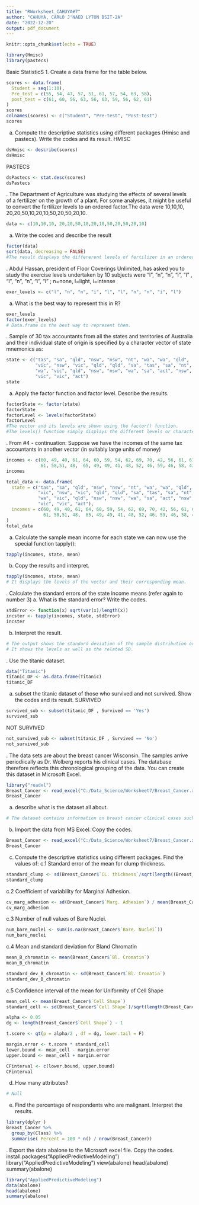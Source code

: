 ```yaml
---
title: "RWorksheet_CAHUYA#7"
author: "CAHUYA, CARLO J'NAED LYTON BSIT-2A"
date: "2022-12-20"
output: pdf_document
---
```


```r
knitr::opts_chunk$set(echo = TRUE)
```

```r
library(Hmisc)
library(pastecs)
```
\hfill\break
Basic StatisticS
1. Create a data frame for the table below.
```r
scores <- data.frame(
  Student = seq(1:10),
  Pre_test = c(55, 54, 47, 57, 51, 61, 57, 54, 63, 58),
  post_test = c(61, 60, 56, 63, 56, 63, 59, 56, 62, 61)
)
scores
colnames(scores) <- c("Student", "Pre-test", "Post-test")
scores
```
a. Compute the descriptive statistics using different packages (Hmisc and pastecs).
Write the codes and its result.
HMISC
```r
dsHmisc <- describe(scores)
dsHmisc
```
PASTECS
```r
dsPastecs <- stat.desc(scores)
dsPastecs
```
\hfill\break
2. The Department of Agriculture was studying the effects of several levels of a fertilizer on the growth of a plant. For some analyses, it might be useful to convert the fertilizer levels to an ordered factor.The data were 10,10,10, 20,20,50,10,20,10,50,20,50,20,10.
```r
data <- c(10,10,10, 20,20,50,10,20,10,50,20,50,20,10)
```
a. Write the codes and describe the result
```r
factor(data)
sort(data, decreasing = FALSE)
#The result displays the differerent levels of fertilizer in an ordered or increasing manner.
```
\hfill\break
3. Abdul Hassan, president of Floor Coverings Unlimited, has asked you to study the exercise levels undertaken by 10 subjects were “l”, “n”, “n”, “i”, “l” , “l”, “n”, “n”, “i”, “l” ; n=none, l=light, i=intense
```r
exer_levels <- c("l", "n", "n", "i", "l", "l", "n", "n", "i", "l")
```
a. What is the best way to represent this in R?
```r
exer_levels
factor(exer_levels)
# Data.frame is the best way to represent them.
```
\hfill\break
4. Sample of 30 tax accountants from all the states and territories of Australia and their individual state of origin is specified by a character vector of state mnemonics as:
```r
state <- c("tas", "sa", "qld", "nsw", "nsw", "nt", "wa", "wa", "qld",
           "vic", "nsw", "vic", "qld", "qld", "sa", "tas", "sa", "nt",
           "wa", "vic", "qld", "nsw", "nsw", "wa", "sa", "act", "nsw",
           "vic", "vic", "act")
state
```
a. Apply the factor function and factor level. Describe the results.
```r
factorState <- factor(state)
factorState
factorLevel <- levels(factorState)
factorLevel
#The vector and its levels are shown using the factor() function.
#The levels() function simply displays the different levels or characters that have been utilized.
```
\hfill\break
5. From #4 - continuation:
Suppose we have the incomes of the same tax accountants in another vector (in suitably large units of money)
```r
incomes <- c(60, 49, 40, 61, 64, 60, 59, 54, 62, 69, 70, 42, 56, 61, 61,
             61, 58,51, 48,  65, 49, 49, 41, 48, 52, 46, 59, 46, 58, 43)
incomes
```
```r
total_data <- data.frame(
  state = c("tas", "sa", "qld", "nsw", "nsw", "nt", "wa", "wa", "qld",
            "vic", "nsw", "vic", "qld", "qld", "sa", "tas", "sa", "nt",
            "wa", "vic", "qld", "nsw", "nsw", "wa", "sa", "act", "nsw",
            "vic", "vic", "act"),
  incomes = c(60, 49, 40, 61, 64, 60, 59, 54, 62, 69, 70, 42, 56, 61, 61,
              61, 58,51, 48,  65, 49, 49, 41, 48, 52, 46, 59, 46, 58, 43)
)
total_data
```
a. Calculate the sample mean income for each state we can now use the special
function tapply():
```r
tapply(incomes, state, mean)
```
b. Copy the results and interpret.
```r
tapply(incomes, state, mean)
# It displays the levels of the vector and their corresponding mean.
```
\hfill\break
6. Calculate the standard errors of the state income means (refer again to number 3)
a. What is the standard error? Write the codes.
```r
stdError <- function(x) sqrt(var(x)/length(x))
incster <- tapply(incomes, state, stdError)
incster
```
b. Interpret the result.
```r
# The output shows the standard deviation of the sample distribution or an estimate of the SE. 
# It shows the levels as well as the related SD.
```

\hfill\break
7. Use the titanic dataset.
```r
data("Titanic")
titanic_DF <- as.data.frame(Titanic)
titanic_DF
```
a. subset the titanic dataset of those who survived and not survived. Show the
codes and its result.
\hfill\break
SURVIVED
```r
survived_sub <- subset(titanic_DF , Survived == 'Yes')
survived_sub
```
\hfill\break
NOT SURVIVED
```r
not_survived_sub <- subset(titanic_DF , Survived == 'No')
not_survived_sub
```
\hfill\break
8. The data sets are about the breast cancer Wisconsin. The samples arrive periodiically as Dr. Wolberg reports his clinical cases. The database therefore reflects this chronological grouping of the data. You can create this dataset in Microsoft Excel.
```r
library("readxl")
Breast_Cancer <- read_excel("C:/Data_Science/Worksheet7/Breast_Cancer.xlsx")
Breast_Cancer
```

a. describe what is the dataset all about.
```r
# The dataset contains information on breast cancer clinical cases such as CL thickness, Cell size, Cell shape, Marg,Adhesion, Epith. C.size, Bare. Nuclei, Bl. Cromatin, Normal nucleoli, Mitoses, and Class.
```

b. Import the data from MS Excel. Copy the codes.
```r
Breast_Cancer <- read_excel("C:/Data_Science/Worksheet7/Breast_Cancer.xlsx")
Breast_Cancer
```

c. Compute the descriptive statistics using different packages. Find the values of:
c.1 Standard error of the mean for clump thickness.
```r
standard_clump <- sd(Breast_Cancer$`CL. thickness`/sqrt(length((Breast_Cancer$`CL. thickness`))))
standard_clump
```

c.2 Coefficient of variability for Marginal Adhesion.
```r
cv_marg_adhesion <- sd(Breast_Cancer$`Marg. Adhesion`) / mean(Breast_Cancer$`Marg. Adhesion`) * 100
cv_marg_adhesion 
```
c.3 Number of null values of Bare Nuclei.
```r
num_bare_nuclei <- sum(is.na(Breast_Cancer$`Bare. Nuclei`))
num_bare_nuclei
```
c.4 Mean and standard deviation for Bland Chromatin
```r
mean_B_chromatin <- mean(Breast_Cancer$`Bl. Cromatin`)
mean_B_chromatin 

standard_dev_B_chromatin <- sd(Breast_Cancer$`Bl. Cromatin`)
standard_dev_B_chromatin 
```
c.5 Confidence interval of the mean for Uniformity of Cell Shape
```r
mean_cell <- mean(Breast_Cancer$`Cell Shape`)
standard_cell <- sd(Breast_Cancer$`Cell Shape`)/sqrt(length(Breast_Cancer$`Cell Shape`))

alpha <- 0.05
dg <- length(Breast_Cancer$`Cell Shape`) - 1

t.score <- qt(p = alpha/2 , df = dg, lower.tail = F)

margin.error <- t.score * standard_cell
lower.bound <- mean_cell - margin.error
upper.bound <- mean_cell + margin.error

CFinterval <- c(lower.bound, upper.bound)
CFinterval
```

d. How many attributes?
```r
# Null
```

e. Find the percentage of respondents who are malignant. Interpret the results.
```r
library(dplyr ) 
Breast_Cancer %>%
  group_by(Class) %>% 
  summarise( Percent = 100 * n() / nrow(Breast_Cancer))
```
\hfill\break
9. Export the data abalone to the Microsoft excel file. Copy the codes.
install.packages("AppliedPredictiveModeling")
library("AppliedPredictiveModeling")
view(abalone)
head(abalone)
summary(abalone)

```r
library("AppliedPredictiveModeling")
data(abalone)
head(abalone)
summary(abalone)
```